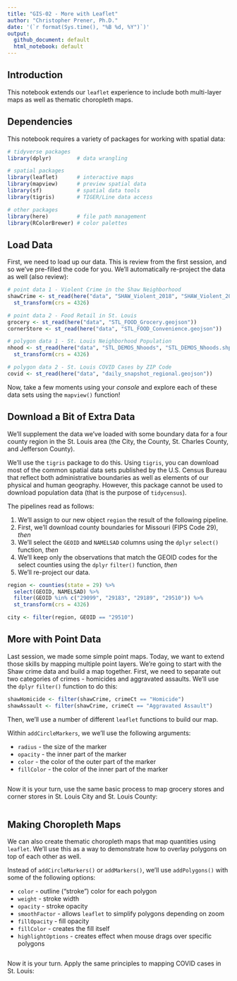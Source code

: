 ```yaml
---
title: "GIS-02 - More with Leaflet"
author: "Christopher Prener, Ph.D."
date: '(`r format(Sys.time(), "%B %d, %Y")`)'
output: 
  github_document: default
  html_notebook: default 
---
```


## Introduction
This notebook extends our `leaflet` experience to include both multi-layer maps as well as thematic choropleth maps.

## Dependencies
This notebook requires a variety of packages for working with spatial data:

```r
# tidyverse packages
library(dplyr)        # data wrangling

# spatial packages
library(leaflet)      # interactive maps
library(mapview)      # preview spatial data
library(sf)           # spatial data tools
library(tigris)       # TIGER/Line data access

# other packages
library(here)         # file path management
library(RColorBrewer) # color palettes
```

## Load Data
First, we need to load up our data. This is review from the first session, and so we've pre-filled the code for you. We'll automatically re-project the data as well (also review):

```r
# point data 1 - Violent Crime in the Shaw Neighborhood
shawCrime <- st_read(here("data", "SHAW_Violent_2018", "SHAW_Violent_2018.shp")) %>%
  st_transform(crs = 4326)

# point data 2 - Food Retail in St. Louis
grocery <- st_read(here("data", "STL_FOOD_Grocery.geojson")) 
cornerStore <- st_read(here("data", "STL_FOOD_Convenience.geojson"))

# polygon data 1 - St. Louis Neighborhood Population
nhood <- st_read(here("data", "STL_DEMOS_Nhoods", "STL_DEMOS_Nhoods.shp")) %>%
  st_transform(crs = 4326)

# polygon data 2 - St. Louis COVID Cases by ZIP Code
covid <- st_read(here("data", "daily_snapshot_regional.geojson"))
```

Now, take a few moments using your *console* and explore each of these data sets using the `mapview()` function!

## Download a Bit of Extra Data
We'll supplement the data we've loaded with some boundary data for a four county region in the St. Louis area (the City, the County, St. Charles County, and Jefferson County). 

We'll use the `tigris` package to do this. Using `tigris`, you can download most of the common spatial data sets published by the U.S. Census Bureau that reflect both administrative boundaries as well as elements of our physical and human geography. However, this package cannot be used to download population data (that is the purpose of `tidycensus`).

The pipelines read as follows:

1. We'll assign to our new object `region` the result of the following pipeline.
2. First, we'll download county boundaries for Missouri (FIPS Code 29), *then*
3. We'll select the `GEOID` and `NAMELSAD` columns using the `dplyr` `select()` function, *then*
4. We'll keep only the observations that match the GEOID codes for the select counties using the `dplyr` `filter()` function, *then*
5. We'll re-project our data.

```r
region <- counties(state = 29) %>%
  select(GEOID, NAMELSAD) %>%
  filter(GEOID %in% c("29099", "29183", "29189", "29510")) %>%
  st_transform(crs = 4326)

city <- filter(region, GEOID == "29510")
```

## More with Point Data
Last session, we made some simple point maps. Today, we want to extend those skills by mapping multiple point layers. We're going to start with the Shaw crime data and build a map together. First, we need to separate out two categories of crimes - homicides and aggravated assaults. We'll use the `dplyr` `filter()` function to do this:

```r
shawHomicide <- filter(shawCrime, crimeCt == "Homicide")
shawAssault <- filter(shawCrime, crimeCt == "Aggravated Assault")
```

Then, we'll use a number of different `leaflet` functions to build our map.

Within `addCircleMarkers`, we we'll use the following arguments:

  * `radius` - the size of the marker
  * `opacity` - the inner part of the marker
  * `color` - the color of the outer part of the marker
  * `fillColor` - the color of the inner part of the marker

```r

```

Now it is your turn, use the same basic process to map grocery stores and corner stores in St. Louis City and St. Louis County:

```r

```

## Making Choropleth Maps
We can also create thematic choropleth maps that map quantities using `leaflet`. We'll use this as a way to demonstrate how to overlay polygons on top of each other as well.

Instead of `addCircleMarkers()` or `addMarkers()`, we'll use `addPolygons()` with some of the following options:

* `color` - outline ("stroke") color for each polygon
* `weight` - stroke width
* `opacity` - stroke opacity
* `smoothFactor` - allows `leaflet` to simplify polygons depending on zoom
* `fillOpacity` - fill opacity
* `fillColor` - creates the fill itself
* `highlightOptions` - creates effect when mouse drags over specific polygons

```r

```

Now it is your turn. Apply the same principles to mapping COVID cases in St. Louis:

```r

```

